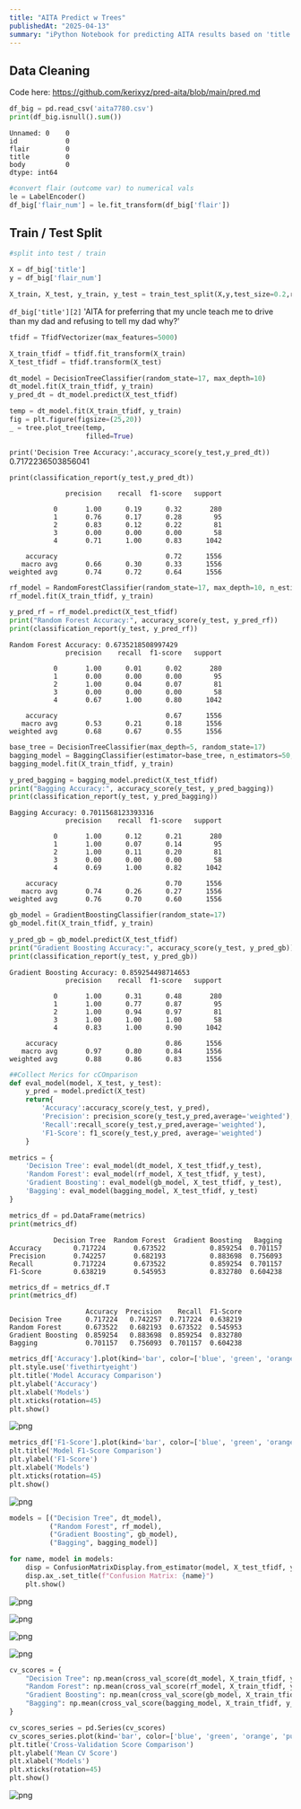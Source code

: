 ```yaml
---
title: "AITA Predict w Trees"
publishedAt: "2025-04-13"
summary: "iPython Notebook for predicting AITA results based on 'title' using trees"
---
```


## Data Cleaning

Code here: https://github.com/kerixyz/pred-aita/blob/main/pred.md

```python
df_big = pd.read_csv('aita7780.csv')
print(df_big.isnull().sum())
```

    Unnamed: 0    0
    id            0
    flair         0
    title         0
    body          0
    dtype: int64

```python
#convert flair (outcome var) to numerical vals
le = LabelEncoder()
df_big['flair_num'] = le.fit_transform(df_big['flair'])
```


## Train / Test Split 

```python
#split into test / train 

X = df_big['title']
y = df_big['flair_num']

X_train, X_test, y_train, y_test = train_test_split(X,y,test_size=0.2,random_state=17)
```

`df_big['title'][2]`
    'AITA for preferring that my uncle teach me to drive than my dad and refusing to tell my dad why?'

```python
tfidf = TfidfVectorizer(max_features=5000)

X_train_tfidf = tfidf.fit_transform(X_train)
X_test_tfidf = tfidf.transform(X_test)
```

```python
dt_model = DecisionTreeClassifier(random_state=17, max_depth=10)
dt_model.fit(X_train_tfidf, y_train)
y_pred_dt = dt_model.predict(X_test_tfidf)

temp = dt_model.fit(X_train_tfidf, y_train)
fig = plt.figure(figsize=(25,20))
_ = tree.plot_tree(temp,
                   filled=True)
```

`print('Decision Tree Accuracy:',accuracy_score(y_test,y_pred_dt))`
    0.7172236503856041

`print(classification_report(y_test,y_pred_dt))`

                  precision    recall  f1-score   support
    
               0       1.00      0.19      0.32       280
               1       0.76      0.17      0.28        95
               2       0.83      0.12      0.22        81
               3       0.00      0.00      0.00        58
               4       0.71      1.00      0.83      1042
    
        accuracy                           0.72      1556
       macro avg       0.66      0.30      0.33      1556
    weighted avg       0.74      0.72      0.64      1556

```python
rf_model = RandomForestClassifier(random_state=17, max_depth=10, n_estimators=100)
rf_model.fit(X_train_tfidf, y_train)

y_pred_rf = rf_model.predict(X_test_tfidf)
print("Random Forest Accuracy:", accuracy_score(y_test, y_pred_rf))
print(classification_report(y_test, y_pred_rf))

```

    Random Forest Accuracy: 0.6735218508997429
                  precision    recall  f1-score   support
    
               0       1.00      0.01      0.02       280
               1       0.00      0.00      0.00        95
               2       1.00      0.04      0.07        81
               3       0.00      0.00      0.00        58
               4       0.67      1.00      0.80      1042
    
        accuracy                           0.67      1556
       macro avg       0.53      0.21      0.18      1556
    weighted avg       0.68      0.67      0.55      1556
    

```python
base_tree = DecisionTreeClassifier(max_depth=5, random_state=17)
bagging_model = BaggingClassifier(estimator=base_tree, n_estimators=50, random_state=17)
bagging_model.fit(X_train_tfidf, y_train)

y_pred_bagging = bagging_model.predict(X_test_tfidf)
print("Bagging Accuracy:", accuracy_score(y_test, y_pred_bagging))
print(classification_report(y_test, y_pred_bagging))

```

    Bagging Accuracy: 0.7011568123393316
                  precision    recall  f1-score   support
    
               0       1.00      0.12      0.21       280
               1       1.00      0.07      0.14        95
               2       1.00      0.11      0.20        81
               3       0.00      0.00      0.00        58
               4       0.69      1.00      0.82      1042
    
        accuracy                           0.70      1556
       macro avg       0.74      0.26      0.27      1556
    weighted avg       0.76      0.70      0.60      1556


```python
gb_model = GradientBoostingClassifier(random_state=17)
gb_model.fit(X_train_tfidf, y_train)

y_pred_gb = gb_model.predict(X_test_tfidf)
print("Gradient Boosting Accuracy:", accuracy_score(y_test, y_pred_gb))
print(classification_report(y_test, y_pred_gb))

```

    Gradient Boosting Accuracy: 0.859254498714653
                  precision    recall  f1-score   support
    
               0       1.00      0.31      0.48       280
               1       1.00      0.77      0.87        95
               2       1.00      0.94      0.97        81
               3       1.00      1.00      1.00        58
               4       0.83      1.00      0.90      1042
    
        accuracy                           0.86      1556
       macro avg       0.97      0.80      0.84      1556
    weighted avg       0.88      0.86      0.83      1556

```python
##Collect Merics for cCOmparison 
def eval_model(model, X_test, y_test):
    y_pred = model.predict(X_test)
    return{
        'Accuracy':accuracy_score(y_test, y_pred),
        'Precision': precision_score(y_test,y_pred,average='weighted'),
        'Recall':recall_score(y_test,y_pred,average='weighted'),
        'F1-Score': f1_score(y_test,y_pred, average='weighted')
    }
```

```python
metrics = {
    'Decision Tree': eval_model(dt_model, X_test_tfidf,y_test),
    'Random Forest': eval_model(rf_model, X_test_tfidf, y_test),
    'Gradient Boosting': eval_model(gb_model, X_test_tfidf, y_test),
    'Bagging': eval_model(bagging_model, X_test_tfidf, y_test)
}
```

```python
metrics_df = pd.DataFrame(metrics)
print(metrics_df)
```

               Decision Tree  Random Forest  Gradient Boosting   Bagging
    Accuracy        0.717224       0.673522           0.859254  0.701157
    Precision       0.742257       0.682193           0.883698  0.756093
    Recall          0.717224       0.673522           0.859254  0.701157
    F1-Score        0.638219       0.545953           0.832780  0.604238

```python
metrics_df = metrics_df.T
print(metrics_df)
```

                       Accuracy  Precision    Recall  F1-Score
    Decision Tree      0.717224   0.742257  0.717224  0.638219
    Random Forest      0.673522   0.682193  0.673522  0.545953
    Gradient Boosting  0.859254   0.883698  0.859254  0.832780
    Bagging            0.701157   0.756093  0.701157  0.604238

```python
metrics_df['Accuracy'].plot(kind='bar', color=['blue', 'green', 'orange', 'purple'], figsize=(8, 6))
plt.style.use('fivethirtyeight')
plt.title('Model Accuracy Comparison')
plt.ylabel('Accuracy')
plt.xlabel('Models')
plt.xticks(rotation=45)
plt.show()
```

![png](/pred_files/pred_20_0.png)

```python
metrics_df['F1-Score'].plot(kind='bar', color=['blue', 'green', 'orange', 'purple'], figsize=(8, 6))
plt.title('Model F1-Score Comparison')
plt.ylabel('F1-Score')
plt.xlabel('Models')
plt.xticks(rotation=45)
plt.show()

```

![png](/pred_files/pred_21_0.png)

```python
models = [("Decision Tree", dt_model), 
          ("Random Forest", rf_model), 
          ("Gradient Boosting", gb_model), 
          ("Bagging", bagging_model)]

for name, model in models:
    disp = ConfusionMatrixDisplay.from_estimator(model, X_test_tfidf, y_test, cmap=plt.cm.Blues)
    disp.ax_.set_title(f"Confusion Matrix: {name}")
    plt.show()

```
    
![png](/pred_files/pred_22_0.png)
    
![png](/pred_files/pred_22_1.png)
    
![png](/pred_files/pred_22_2.png)
    
![png](/pred_files/pred_22_3.png)
    

```python
cv_scores = {
    "Decision Tree": np.mean(cross_val_score(dt_model, X_train_tfidf, y_train, cv=5)),
    "Random Forest": np.mean(cross_val_score(rf_model, X_train_tfidf, y_train, cv=5)),
    "Gradient Boosting": np.mean(cross_val_score(gb_model, X_train_tfidf, y_train, cv=5)),
    "Bagging": np.mean(cross_val_score(bagging_model, X_train_tfidf, y_train, cv=5))
}
```

```python
cv_scores_series = pd.Series(cv_scores)
cv_scores_series.plot(kind='bar', color=['blue', 'green', 'orange', 'purple'], figsize=(8, 6))
plt.title('Cross-Validation Score Comparison')
plt.ylabel('Mean CV Score')
plt.xlabel('Models')
plt.xticks(rotation=45)
plt.show()
```

![png](/pred_files/pred_24_0.png)